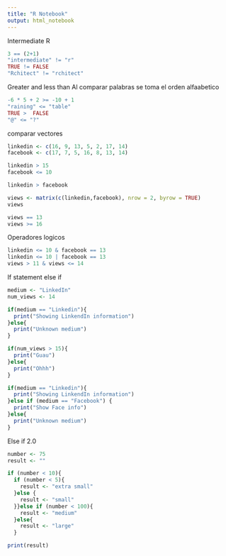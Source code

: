 ---
title: "R Notebook"
output: html_notebook
---

Intermediate R
```{r}
3 == (2+1)
"intermediate" != "r"
TRUE != FALSE
"Rchitect" != "rchitect"
```
Greater and less than
Al comparar palabras se toma el orden alfaabetico
```{r}
-6 * 5 + 2 >= -10 + 1
"raining" <= "table"
TRUE >  FALSE
"@" <= "?"
```
comparar vectores
```{r}
linkedin <- c(16, 9, 13, 5, 2, 17, 14)
facebook <- c(17, 7, 5, 16, 8, 13, 14)

linkedin > 15
facebook <= 10

linkedin > facebook

views <- matrix(c(linkedin,facebook), nrow = 2, byrow = TRUE)
views

views == 13
views >= 16
```
Operadores logicos
```{r}
linkedin <= 10 & facebook == 13
linkedin <= 10 | facebook == 13
views > 11 & views <= 14
```
If statement 
else if
```{r}
medium <- "LinkedIn"
num_views <- 14

if(medium == "Linkedin"){
  print("Showing LinkendIn information")
}else{
  print("Unknown medium")
}

if(num_views > 15){
  print("Guau")
}else{
  print("Ohhh")
}

if(medium == "Linkedin"){
  print("Showing LinkendIn information")
}else if (medium == "Facebook") {
  print("Show Face info")
}else{
  print("Unknown medium")
}
```
Else if 2.0
```{r}
number <- 75
result <- ""

if (number < 10){
  if (number < 5){
    result <- "extra small"
  }else {
    result <- "small"
  }}else if (number < 100){
    result <- "medium"
  }else{
    result <- "large"
  }

print(result)
```

